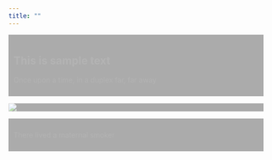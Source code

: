 ```yaml
---
title: ""
---
```



:::::: {.scenario .column-screen style="height: 100%; min-height: 100vh; opacity: 0.4"}

::::: {.column-body style="background-color: black; padding: 10px; opacity: 0.8"}

## This is sample text

Once upon a time, in a duplex far, far away

:::::

::: {style="background: rgba(0,0,0,.8);"}
![](images/sample1.png)
:::

::::: {.column-body style="background-color: black; padding: 10px; opacity: 0.8"}

There lived a maternal smoker

:::::

::::::

